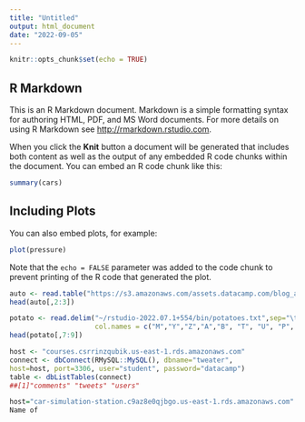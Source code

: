 ```yaml
---
title: "Untitled"
output: html_document
date: "2022-09-05"
---
```


```r
knitr::opts_chunk$set(echo = TRUE)
```

## R Markdown

This is an R Markdown document. Markdown is a simple formatting syntax for authoring HTML, PDF, and MS Word documents. For more details on using R Markdown see <http://rmarkdown.rstudio.com>.

When you click the **Knit** button a document will be generated that includes both content as well as the output of any embedded R code chunks within the document. You can embed an R code chunk like this:

```r
summary(cars)
```

## Including Plots

You can also embed plots, for example:

```r
plot(pressure)
```

Note that the `echo = FALSE` parameter was added to the code chunk to prevent printing of the R code that generated the plot.

```r
auto <- read.table("https://s3.amazonaws.com/assets.datacamp.com/blog_assets/test.txt", header=FALSE)
head(auto[,2:3])
```

```r
potato <- read.delim("~/rstudio-2022.07.1+554/bin/potatoes.txt",sep="\t", header=F,
                     col.names = c("M","Y","Z","A","B", "T", "U", "P", "yy"))
head(potato[,7:9])

```

```r
host <- "courses.csrrinzqubik.us-east-1.rds.amazonaws.com"
connect <- dbConnect(RMySQL::MySQL(), dbname="tweater",
host=host, port=3306, user="student", password="datacamp")
table <- dbListTables(connect)
##[1]"comments" "tweets" "users"
```

```r
host="car-simulation-station.c9az8e0qjbgo.us-east-1.rds.amazonaws.com"
Name of 

```




















